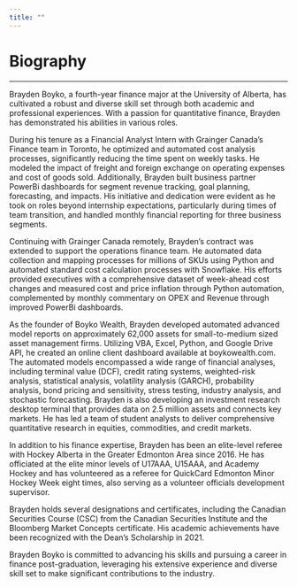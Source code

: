 ```yaml
---
title: ""
---
```


# Biography

------------------------------------------------------------------------

Brayden Boyko, a fourth-year finance major at the University of Alberta, has cultivated a robust and diverse skill set through both academic and professional experiences. With a passion for quantitative finance, Brayden has demonstrated his abilities in various roles.

During his tenure as a Financial Analyst Intern with Grainger Canada's Finance team in Toronto, he optimized and automated cost analysis processes, significantly reducing the time spent on weekly tasks. He modeled the impact of freight and foreign exchange on operating expenses and cost of goods sold. Additionally, Brayden built business partner PowerBi dashboards for segment revenue tracking, goal planning, forecasting, and impacts. His initiative and dedication were evident as he took on roles beyond internship expectations, particularly during times of team transition, and handled monthly financial reporting for three business segments.

Continuing with Grainger Canada remotely, Brayden's contract was extended to support the operations finance team. He automated data collection and mapping processes for millions of SKUs using Python and automated standard cost calculation processes with Snowflake. His efforts provided executives with a comprehensive dataset of week-ahead cost changes and measured cost and price inflation through Python automation, complemented by monthly commentary on OPEX and Revenue through improved PowerBi dashboards.

As the founder of Boyko Wealth, Brayden developed automated advanced model reports on approximately 62,000 assets for small-to-medium sized asset management firms. Utilizing VBA, Excel, Python, and Google Drive API, he created an online client dashboard available at boykowealth.com. The automated models encompassed a wide range of financial analyses, including terminal value (DCF), credit rating systems, weighted-risk analysis, statistical analysis, volatility analysis (GARCH), probability analysis, bond pricing and sensitivity, stress testing, industry analysis, and stochastic forecasting. Brayden is also developing an investment research desktop terminal that provides data on 2.5 million assets and connects key markets. He has led a team of student analysts to deliver comprehensive quantitative research in equities, commodities, and credit markets.

In addition to his finance expertise, Brayden has been an elite-level referee with Hockey Alberta in the Greater Edmonton Area since 2016. He has officiated at the elite minor levels of U17AAA, U15AAA, and Academy Hockey and has volunteered as a referee for QuickCard Edmonton Minor Hockey Week eight times, also serving as a volunteer officials development supervisor.

Brayden holds several designations and certificates, including the Canadian Securities Course (CSC) from the Canadian Securities Institute and the Bloomberg Market Concepts certificate. His academic achievements have been recognized with the Dean's Scholarship in 2021.

Brayden Boyko is committed to advancing his skills and pursuing a career in finance post-graduation, leveraging his extensive experience and diverse skill set to make significant contributions to the industry.
